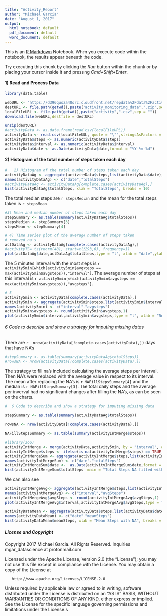 ```yaml
---
title: "Activity_Report"
author: "Michael Garcia"
date: "August 1, 2017"
output:
  html_notebook: default
  pdf_document: default
  word_document: default
---
```


This is an [R Markdown](http://rmarkdown.rstudio.com) Notebook. When you execute code within the notebook, the results appear beneath the code. 

Try executing this chunk by clicking the *Run* button within the chunk or by placing your cursor inside it and pressing *Cmd+Shift+Enter*.

#### 1) Read and Process Data

```r
library(data.table)

webURL <- "https://d396qusza40orc.cloudfront.net/repdata%2Fdata%2Factivity.zip"
destURL <- file.path(getwd(),paste("activity_monitoring_data",".zip",sep = ""))
localFileURL <- file.path(getwd(),paste("activity",".csv",sep = ""))
download.file(webURL,destfile = destURL)

unzip(destURL)
#activityData <- as.data.frame(read.csv(localFileURL))
activityData <- read.csv(localFileURL, quote = "\"",stringsAsFactors = FALSE)
activityData$steps <- as.numeric(activityData$steps)
activityData$interval <- as.numeric(activityData$interval)
activityData$date <- as.Date(activityData$date,format = "%Y-%m-%d")

```


#### 2) Histogram of the total number of steps taken each day




``` r
#   2) Histogram of the total number of steps taken each day
activityDataAg <- aggregate(activityData$steps,list(activityData$date),sum)
names(activityDataAg) <- c("date","totalSteps")
#activityDataAg <- activityDataAg[complete.cases(activityDataAg),]
hist(activityDataAg$totalSteps, xlab = "TotalSteps", breaks = 10)
```

The total median steps are `r stepsMedian` and the mean for the total steps taken is `r stepsMean`

``` r
#3) Mean and median number of steps taken each day
stepSummary <- as.table(summary(activityDataAg$totalSteps))
stepsMedian <- stepSummary[3]
stepsMean <- stepSummary[4]
```


``` r
# 4) Time series plot of the average number of steps taken
# removed na's
actDataAg <- activityDataAg[complete.cases(activityDataAg),]
#activityTS= ts(rnorm(48), start=c(2293,6), frequency=1)
plot(actDataAg$date,actDataAg$totalSteps,type = "l", xlab = "date",ylab = "total steps")
```



The 5 minutes interval with the most steps is `r activity5min[which(activity5min$avgsteps == max(activity5min$avgsteps)),"interval"]`. The average number of steps at this interval is `r activity5min[which(activity5min$avgsteps == max(activity5min$avgsteps)),"avgsteps"]`.

``` r
# 5
activity5min <- activityData[complete.cases(activityData),]
activity5min <- aggregate(activity5min$steps,list(activity5min$interval),mean)
names(activity5min) <- c("interval","avgsteps")
activity5min$avgsteps <- round(activity5min$avgsteps,1)
plot(activity5min$interval,activity5min$avgsteps,type = "l", xlab = "5min interval", ylab = "5min Avg Steps")

```

######  6 Code to describe and show a strategy for imputing missing datas
There are `r  nrow(activityData[!complete.cases(activityData),])` days that have NA's

``` r

#stepSummary <- as.table(summary(activityDataAg$totalSteps))
#rowsNA <- nrow(activityData[!complete.cases(activityData),])

```

The strategy to fill na's included calculating the average steps per interval. Then NA's were replaced with the average value in respect to its interval. The mean after replacing the NA's is `r NAFillStepsSummary[4]` and the median is `r NAFillStepsSummary[3]`. The total daily steps and the average per inverval had no significant changes after filling the NA's, as can be seen on the charts.

``` r
#  6 Code to describe and show a strategy for imputing missing data

stepSummary <- as.table(summary(activityDataAg$totalSteps))

rowsNA <- nrow(activityData[!complete.cases(activityData),])

NAFillStepsSummary <- as.table(summary(activityIntMerge$steps))

#library(zoo)
activityIntMerge <- merge(activityData,activity5min, by = "interval", all.x = TRUE)
activityIntMerge$steps <- ifelse(is.na(activityIntMerge$steps) == TRUE, activityIntMerge$avgsteps, activityIntMerge$steps)
activityIntMergeSum <- aggregate(activityIntMerge$steps,list(activityIntMerge$date),sum)
names(activityIntMergeSum) <- c("date","totalSteps")
activityIntMergeSum$date <-  as.Date(activityIntMergeSum$date,format = "%Y-%m-%d")
hist(activityIntMergeSum$totalSteps, main = "Total Steps NA filled with Interval Avg",xlab = "TotalSteps", breaks = 10, )
```

We can also see 

``` r
activityIntMergeAvg<- aggregate(activityIntMerge$steps,list(activityIntMerge$interval),mean)
names(activityIntMergeAvg) <- c("interval","avgSteps")
activityIntMergeAvg$avgSteps <- round(activityIntMergeAvg$avgSteps,1)
plot(activityIntMergeAvg$interval,activityIntMergeAvg$avgSteps,type = "l", main = "Interval after NA Filled",xlab = "5min interval", ylab = "5min Avg Steps")
```









``` r
activityDataMean <- aggregate(activityData$steps,list(activityData$date),mean)
names(activityDataMean) <- c("date","meanSteps")
hist(activityDataMean$meanSteps, xlab = "Mean Steps with NA", breaks = 10)
```

##### License and Copyright
   Copyright 2017 Michael Garcia. All Rights Reserved.
   Inquiries mgar_datascience at protonmail.com
  

   Licensed under the Apache License, Version 2.0 (the "License");
   you may not use this file except in compliance with the License.
   You may obtain a copy of the License at

       http://www.apache.org/licenses/LICENSE-2.0

   Unless required by applicable law or agreed to in writing, software
   distributed under the License is distributed on an "AS IS" BASIS,
   WITHOUT WARRANTIES OR CONDITIONS OF ANY KIND, either express or implied.
   See the License for the specific language governing permissions and
   limitations under the License.s
